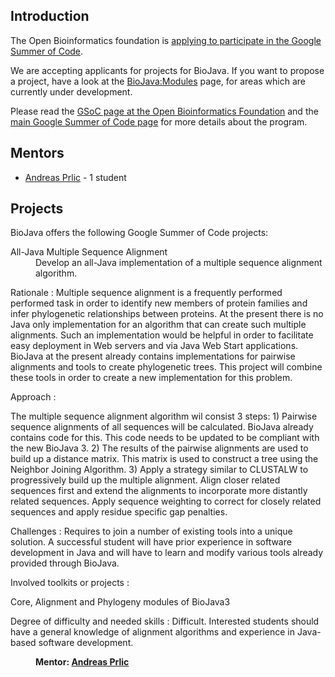 == Introduction ==

The Open Bioinformatics foundation is [http://www.open-bio.org/wiki/Google_Summer_of_Code applying to participate in the Google Summer of Code].

We are accepting applicants for projects for BioJava. If you want to propose a project, have a look at the [[BioJava:Modules]] page, for areas which are currently under development.

Please read the [http://www.open-bio.org/wiki/Google_Summer_of_Code GSoC page at the Open Bioinformatics Foundation] and the [http://code.google.com/soc main Google Summer of Code page] for more details about the program.

== Mentors ==

* [[Andreas_Prlic | Andreas Prlic]] - 1 student

== Projects ==

BioJava offers the following Google Summer of Code projects:

;All-Java Multiple Sequence Alignment
:Develop an all-Java implementation of a multiple sequence alignment algorithm.  

; Rationale : Multiple sequence alignment is a frequently performed performed task in order to identify new members of protein families and infer phylogenetic relationships between proteins. At the present there is no Java only implementation for an algorithm that can create such multiple alignments. Such an implementation would be helpful in order to facilitate easy deployment in Web servers and via Java Web Start applications.  BioJava at the present already contains implementations for pairwise alignments and tools to create phylogenetic trees. This project will combine these tools in order to create a new implementation for this  problem.
 
; Approach : 
The multiple sequence alignment algorithm wil consist 3 steps: 
1) Pairwise sequence alignments of all sequences will be calculated.  BioJava already contains code for this. This code needs to be updated to be compliant with the new BioJava 3.
2) The results of the pairwise alignments are used to build up a distance matrix. This matrix is used to construct a tree using the Neighbor Joining Algorithm.
3) Apply a strategy similar to CLUSTALW to progressively build up the multiple alignment. Align closer related sequences first and extend the alignments to incorporate more distantly related sequences. Apply sequence weighting to correct for closely related sequences and apply residue specific gap penalties.


; Challenges : Requires to join a number of existing tools into a unique solution. A successful student will have prior experience in software development in Java and will have to learn and modify various tools already provided through BioJava.

; Involved toolkits or projects : 
Core, Alignment and Phylogeny modules of BioJava3

; Degree of difficulty and needed skills : Difficult. Interested students should have a general knowledge of alignment algorithms and experience in Java-based software development.

:'''Mentor: [[Andreas_Prlic | Andreas Prlic]]'''